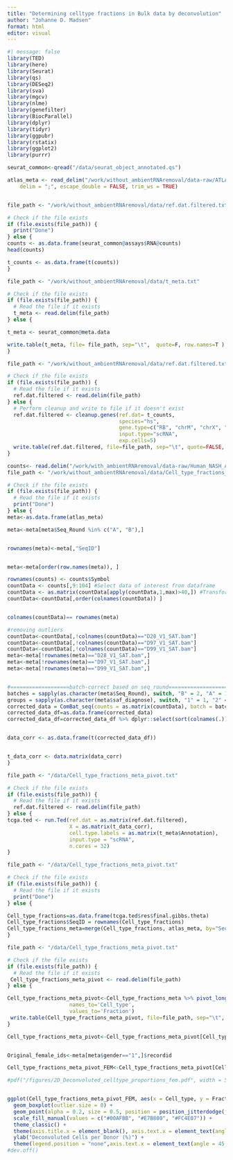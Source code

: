```yaml
---
title: "Determining celltype fractions in Bulk data by deconvolution"
author: "Johanne D. Madsen"
format: html
editor: visual
---
```


```r
#| message: false
library(TED)
library(here)
library(Seurat)
library(qs)
library(DESeq2)
library(sva)
library(mgcv)
library(nlme)
library(genefilter)
library(BiocParallel)
library(dplyr)
library(tidyr)
library(ggpubr)
library(rstatix)
library(ggplot2)
library(purrr)

seurat_common<-qread("/data/seurat_object_annotated.qs")

atlas_meta <- read_delim("/work/without_ambientRNAremoval/data-raw/ATLAS_Visit_1_Data_11_12_2024_with_sample_seqround.csv", 
    delim = ";", escape_double = FALSE, trim_ws = TRUE)



```

```r
file_path <- "/work/without_ambientRNAremoval/data/ref.dat.filtered.txt"

# Check if the file exists
if (file.exists(file_path)) {
  print("Done")
} else {
counts <- as.data.frame(seurat_common@assays$RNA@counts)
head(counts)

t_counts <- as.data.frame(t(counts))
} 

```

```r
file_path <- "/work/without_ambientRNAremoval/data/t_meta.txt"

# Check if the file exists
if (file.exists(file_path)) {
  # Read the file if it exists
  t_meta <- read.delim(file_path)
} else {

t_meta <- seurat_common@meta.data

write.table(t_meta, file= file_path, sep="\t",  quote=F, row.names=T )
}

```

```r

file_path <- "/work/without_ambientRNAremoval/data/ref.dat.filtered.txt"

# Check if the file exists
if (file.exists(file_path)) {
  # Read the file if it exists
  ref.dat.filtered <- read.delim(file_path)
} else {
  # Perform cleanup and write to file if it doesn't exist
  ref.dat.filtered <- cleanup.genes(ref.dat= t_counts,
                                    species="hs",
                                    gene.type=c("RB", "chrM", "chrX", "chrY"),
                                    input.type="scRNA",
                                    exp.cells=5)
  write.table(ref.dat.filtered, file=file_path, sep="\t", quote=FALSE, row.names=TRUE)
}


```


```r
counts<- read.delim("/work/with_ambientRNAremoval/data-raw/Human_NASH_All.txt",h=T)
file_path <- "/work/without_ambientRNAremoval/data/Cell_type_fractions_meta_pivot.txt"

# Check if the file exists
if (file.exists(file_path)) {
  # Read the file if it exists
  print("Done")
} else {
meta<-as.data.frame(atlas_meta)

meta<-meta[meta$Seq_Round %in% c("A", "B"),]


rownames(meta)<-meta[,"SeqID"]


meta<-meta[order(row.names(meta)), ]

rownames(counts) <- counts$Symbol
countData <- counts[,9:104] #Select data of interest from dataframe
countData <- as.matrix(countData[apply(countData,1,max)>40,]) #Transform to matrix and keep only the rows where the maximum value in that row is above 40
countData<-countData[,order(colnames(countData)) ]


colnames(countData)== rownames(meta)

#removing outliers
countData<-countData[,!colnames(countData)=="D28_V1_SAT.bam"]
countData<-countData[,!colnames(countData)=="D97_V1_SAT.bam"]
countData<-countData[,!colnames(countData)=="D99_V1_SAT.bam"]
meta<-meta[!rownames(meta)=="D28_V1_SAT.bam",]
meta<-meta[!rownames(meta)=="D97_V1_SAT.bam",]
meta<-meta[!rownames(meta)=="D99_V1_SAT.bam",]


#===================batch-correct based on seq_round=========================
batches = sapply(as.character(meta$Seq_Round), switch, "B" = 2, "A" = 1, USE.NAMES = F)
groups = sapply(as.character(meta$saf_diagnose), switch, "1" = 1, "2" = 2, "3" = 3, USE.NAMES = F)
corrected_data = ComBat_seq(counts = as.matrix(countData), batch = batches, group = groups)
corrected_data_df=as.data.frame(corrected_data)
corrected_data_df=corrected_data_df %>% dplyr::select(sort(colnames(.)))


data_corr <- as.data.frame(t(corrected_data_df))


t_data_corr <- data.matrix(data_corr)
}
```

```r

file_path <- "/data/Cell_type_fractions_meta_pivot.txt"

# Check if the file exists
if (file.exists(file_path)) {
  # Read the file if it exists
  ref.dat.filtered <- read.delim(file_path)
} else {
tcga.ted <- run.Ted(ref.dat = as.matrix(ref.dat.filtered),
                    X = as.matrix(t_data_corr),
                    cell.type.labels = as.matrix(t_meta$Annotation),
                    input.type = "scRNA",
                    n.cores = 32)
}
```



```r
file_path <- "/data/Cell_type_fractions_meta_pivot.txt"

# Check if the file exists
if (file.exists(file_path)) {
  # Read the file if it exists
  print("Done")
} else {

Cell_type_fractions=as.data.frame(tcga.ted$res$final.gibbs.theta)
Cell_type_fractions$SeqID = rownames(Cell_type_fractions)
Cell_type_fractions_meta=merge(Cell_type_fractions, atlas_meta, by="SeqID")
}
```

```r
file_path <- "/data/Cell_type_fractions_meta_pivot.txt"

# Check if the file exists
if (file.exists(file_path)) {
  # Read the file if it exists
 Cell_type_fractions_meta_pivot <- read.delim(file_path)
} else {

Cell_type_fractions_meta_pivot<-Cell_type_fractions_meta %>% pivot_longer(cols=colnames(Cell_type_fractions_meta[,2:9]),
                    names_to='Cell_type',
                    values_to='Fraction')
 write.table(Cell_type_fractions_meta_pivot, file=file_path, sep="\t", quote=FALSE, row.names=TRUE)
}
```

```r
Cell_type_fractions_meta_pivot<-Cell_type_fractions_meta_pivot[Cell_type_fractions_meta_pivot$Cell_type %in% c("Myeloid_cells","ASPCs","Smooth_Muscle_cells", "Endothelial_cells", "Adipocytes","T_cells"),]


Original_female_ids<-meta[meta$gender=="1",]$recordid

Cell_type_fractions_meta_pivot_FEM<-Cell_type_fractions_meta_pivot[Cell_type_fractions_meta_pivot$recordid %in% Original_female_ids,]

#pdf("/figures/2D_Deconvoluted_celltype_proportions_fem.pdf", width = 5, height = 5)


ggplot(Cell_type_fractions_meta_pivot_FEM, aes(x = Cell_type, y = Fraction * 100, fill = saf_diagnose)) +
  geom_boxplot(outlier.size = 0) +
  geom_point(alpha = 0.2, size = 0.5, position = position_jitterdodge(jitter.height = 0, jitter.width = 0.1)) +
  scale_fill_manual(values = c("#00AFBB", "#E7B800", "#FC4E07")) +
  theme_classic() +
  theme(axis.title.x = element_blank(), axis.text.x = element_text(angle = 90, hjust = 1)) +
  ylab("Deconvoluted Cells per Donor (%)") +
  theme(legend.position = "none",axis.text.x = element_text(angle = 45, hjust = 1))
#dev.off()


```
